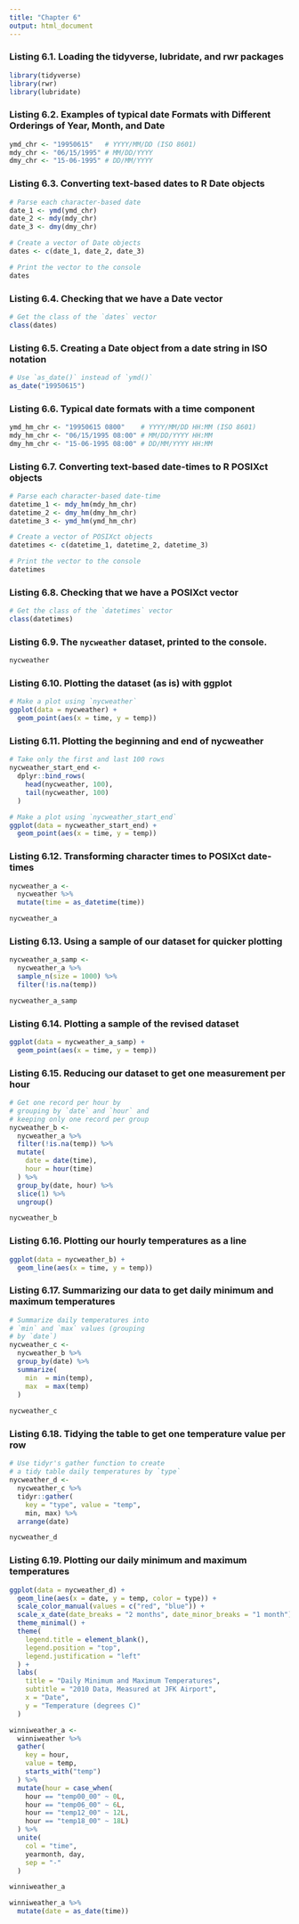 ```yaml
---
title: "Chapter 6"
output: html_document
---
```


### Listing 6.1. Loading the tidyverse, lubridate, and rwr packages

```r
library(tidyverse)
library(rwr)
library(lubridate)
```

### Listing 6.2. Examples of typical date Formats with Different Orderings of Year, Month, and Date

```r
ymd_chr <- "19950615"   # YYYY/MM/DD (ISO 8601)
mdy_chr <- "06/15/1995" # MM/DD/YYYY
dmy_chr <- "15-06-1995" # DD/MM/YYYY
```

### Listing 6.3. Converting text-based dates to R Date objects

```r
# Parse each character-based date
date_1 <- ymd(ymd_chr)
date_2 <- mdy(mdy_chr)
date_3 <- dmy(dmy_chr)

# Create a vector of Date objects
dates <- c(date_1, date_2, date_3)

# Print the vector to the console
dates
```

### Listing 6.4. Checking that we have a Date vector

```r
# Get the class of the `dates` vector
class(dates)
```

### Listing 6.5. Creating a Date object from a date string in ISO notation

```r
# Use `as_date()` instead of `ymd()`
as_date("19950615")
```

### Listing 6.6. Typical date formats with a time component

```r
ymd_hm_chr <- "19950615 0800"    # YYYY/MM/DD HH:MM (ISO 8601)
mdy_hm_chr <- "06/15/1995 08:00" # MM/DD/YYYY HH:MM
dmy_hm_chr <- "15-06-1995 08:00" # DD/MM/YYYY HH:MM
```

### Listing 6.7. Converting text-based date-times to R POSIXct objects

```r
# Parse each character-based date-time
datetime_1 <- mdy_hm(mdy_hm_chr)
datetime_2 <- dmy_hm(dmy_hm_chr)
datetime_3 <- ymd_hm(ymd_hm_chr)

# Create a vector of POSIXct objects
datetimes <- c(datetime_1, datetime_2, datetime_3)

# Print the vector to the console
datetimes
```

### Listing 6.8. Checking that we have a POSIXct vector

```r
# Get the class of the `datetimes` vector
class(datetimes)
```

### Listing 6.9. The `nycweather` dataset, printed to the console.

```r
nycweather
```

### Listing 6.10. Plotting the dataset (as is) with ggplot

```r
# Make a plot using `nycweather`
ggplot(data = nycweather) +
  geom_point(aes(x = time, y = temp))
```

### Listing 6.11. Plotting the beginning and end of nycweather

```r
# Take only the first and last 100 rows
nycweather_start_end <-
  dplyr::bind_rows(
    head(nycweather, 100),
    tail(nycweather, 100)
  )

# Make a plot using `nycweather_start_end`
ggplot(data = nycweather_start_end) +
  geom_point(aes(x = time, y = temp))
```

### Listing 6.12. Transforming character times to POSIXct date-times

```r
nycweather_a <- 
  nycweather %>%
  mutate(time = as_datetime(time))

nycweather_a
```

### Listing 6.13. Using a sample of our dataset for quicker plotting

```r
nycweather_a_samp <-
  nycweather_a %>%
  sample_n(size = 1000) %>%
  filter(!is.na(temp))

nycweather_a_samp
```

### Listing 6.14. Plotting a sample of the revised dataset

```r
ggplot(data = nycweather_a_samp) +
  geom_point(aes(x = time, y = temp))
```

### Listing 6.15. Reducing our dataset to get one measurement per hour

```r
# Get one record per hour by
# grouping by `date` and `hour` and
# keeping only one record per group
nycweather_b <- 
  nycweather_a %>%
  filter(!is.na(temp)) %>%
  mutate(
    date = date(time),
    hour = hour(time)
  ) %>%
  group_by(date, hour) %>%
  slice(1) %>%
  ungroup()

nycweather_b
```

### Listing 6.16. Plotting our hourly temperatures as a line

```r
ggplot(data = nycweather_b) +
  geom_line(aes(x = time, y = temp))
```

### Listing 6.17. Summarizing our data to get daily minimum and maximum temperatures

```r
# Summarize daily temperatures into
# `min` and `max` values (grouping
# by `date`)
nycweather_c <-
  nycweather_b %>%
  group_by(date) %>%
  summarize(
    min  = min(temp),
    max  = max(temp)
  )
  
nycweather_c
```

### Listing 6.18. Tidying the table to get one temperature value per row

```r
# Use tidyr's gather function to create
# a tidy table daily temperatures by `type`
nycweather_d <- 
  nycweather_c %>%
  tidyr::gather(
    key = "type", value = "temp",
    min, max) %>%
  arrange(date)

nycweather_d
```

### Listing 6.19. Plotting our daily minimum and maximum temperatures

```r
ggplot(data = nycweather_d) +
  geom_line(aes(x = date, y = temp, color = type)) +
  scale_color_manual(values = c("red", "blue")) +
  scale_x_date(date_breaks = "2 months", date_minor_breaks = "1 month") + 
  theme_minimal() +
  theme(
    legend.title = element_blank(),
    legend.position = "top",
    legend.justification = "left"
  ) + 
  labs(
    title = "Daily Minimum and Maximum Temperatures",
    subtitle = "2010 Data, Measured at JFK Airport",
    x = "Date",
    y = "Temperature (degrees C)"
  )
```


```r

winniweather_a <- 
  winniweather %>%
  gather(
    key = hour,
    value = temp,
    starts_with("temp")
  ) %>%
  mutate(hour = case_when(
    hour == "temp00_00" ~ 0L,
    hour == "temp06_00" ~ 6L,
    hour == "temp12_00" ~ 12L,
    hour == "temp18_00" ~ 18L)
  ) %>%
  unite(
    col = "time",
    yearmonth, day,
    sep = "-"
  )

winniweather_a
```

```r
winniweather_a %>%
  mutate(date = as_date(time))
```
